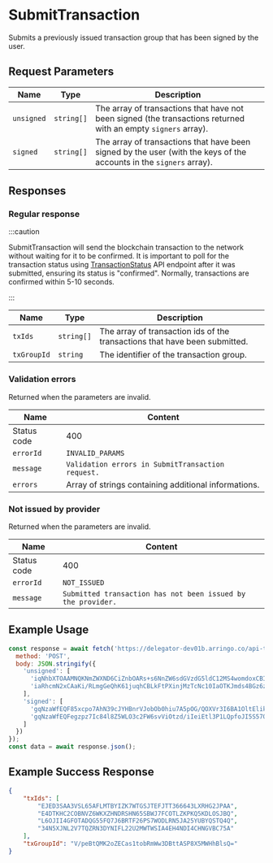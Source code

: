 # SubmitTransaction

Submits a previously issued transaction group that has been signed by the user.

## Request Parameters

|     Name    |                Type               | Description |
| ----------- | --------------------------------- | ----------- |
| `unsigned`  | `string[]`                        | The array of transactions that have not been signed (the transactions returned with an empty `signers` array). |
| `signed`    | `string[]`                        | The array of transactions that have been signed by the user (with the keys of the accounts in the `signers` array). |

## Responses

### Regular response

:::caution

SubmitTransaction will send the blockchain transaction to the network without waiting for it to be confirmed. It is important to poll for the transaction status using [TransactionStatus](/docs/api/algorand/transaction-status) API endpoint after it was submitted, ensuring its status is "confirmed". Normally, transactions are confirmed within 5-10 seconds.

:::

|     Name    |         Type        | Description |
| ----------- | ------------------- | ----------- | 
| `txIds`     | `string[]`          | The array of transaction ids of the transactions that have been submitted. |
| `txGroupId` | `string`            | The identifier of the transaction group. |

### Validation errors

Returned when the parameters are invalid.

|     Name    |                              Content                              |
| ----------- | ----------------------------------------------------------------- |
| Status code | 400                                                               |
| `errorId`   | `INVALID_PARAMS`                                                  |
| `message`   | `Validation errors in SubmitTransaction request.`                 | 
| `errors`    | Array of strings containing additional informations.              |

### Not issued by provider

Returned when the parameters are invalid.

|     Name    |                              Content                              |
| ----------- | ----------------------------------------------------------------- |
| Status code | 400                                                               |
| `errorId`   | `NOT_ISSUED`                                                      |
| `message`   | `Submitted transaction has not been issued by the provider.`      | 

## Example Usage

<Tabs>
<TabItem value="js" label="JavaScript">

```js
const response = await fetch('https://delegator-dev01b.arringo.co/api-test/SubmitTransaction', {
  method: 'POST',
  body: JSON.stringify({
    'unsigned': [
      'iqNhbXTOAAMNQKNmZWXND6CiZnbOARs+s6NnZW6sdGVzdG5ldC12MS4womdoxCBIY7UYpLPITsgQ8i1PEIHLD3HwWaesIN7GL39w5Qk6IqNncnDEIFf6XgbUDCtqGRAmrNbaG0ZlsNwwbbQEj/F+TFh4QZbEomx2zgEbQpujcmN2xCAaKi/RLmgGeQhK61juqhCBLkFtPXinjMzTcNc10IaOTKNzbmTEIGvkIhQ8kyZFK6yPPqxPgOpyqgq3DUTTf62WCXzMNcePpHR5cGWjcGF5', 
      'iaRhcmN2xCAaKi/RLmgGeQhK61juqhCBLkFtPXinjMzTcNc10IaOTKJmds4BGz6zo2dlbqx0ZXN0bmV0LXYxLjCiZ2jEIEhjtRiks8hOyBDyLU8QgcsPcfBZp6wg3sYvf3DlCToio2dycMQgV/peBtQMK2oZECas1tobRmWw3DBttASP8X5MWHhBlsSibHbOARtCm6NzbmTEIBoqL9EuaAZ5CErrWO6qEIEuQW09eKeMzNNw1zXQho5MpHR5cGWlYXhmZXKkeGFpZM4DGUVQ'
    ], 
    'signed': [
      'gqNzaWfEQF85xcpo7AhN39cJYHBnrVJobOb0hiu7A5pOG/QOXVr3I6BA1OltEliky33iP+V1opWC1ZKrF670OuGlJSIPMw+jdHhuiqRhYW10AaRhcmN2xCBr5CIUPJMmRSusjz6sT4DqcqoKtw1E03+tlgl8zDXHj6Jmds4BGz6zo2dlbqx0ZXN0bmV0LXYxLjCiZ2jEIEhjtRiks8hOyBDyLU8QgcsPcfBZp6wg3sYvf3DlCToio2dycMQgV/peBtQMK2oZECas1tobRmWw3DBttASP8X5MWHhBlsSibHbOARtCm6NzbmTEIF31eqX/L2cKuT4a+NfHsT//chu0l/1l/WhK/ut7D7japHR5cGWlYXhmZXKkeGFpZM4DGUVQ', 
      'gqNzaWfEQFegzpz7Ic84l8Z5WLO3c2FW6svViOtzd/iIeiEtl3P1LQpfoJI5S570FQhgPbQeMKmGs6t6AsSyqce2NzCY2QKjdHhuiqRhYW10zQnDpGFyY3bEIBoqL9EuaAZ5CErrWO6qEIEuQW09eKeMzNNw1zXQho5MomZ2zgEbPrOjZ2VurHRlc3RuZXQtdjEuMKJnaMQgSGO1GKSzyE7IEPItTxCByw9x8FmnrCDexi9/cOUJOiKjZ3JwxCBX+l4G1AwrahkQJqzW2htGZbDcMG20BI/xfkxYeEGWxKJsds4BG0Kbo3NuZMQgXfV6pf8vZwq5Phr418exP/9yG7SX/WX9aEr+63sPuNqkdHlwZaVheGZlcqR4YWlkzgMZRVA='
    ]
  })
});
const data = await response.json();
```

</TabItem>
</Tabs>

## Example Success Response

```json
{
	"txIds": [
		"EJED3SAA3VSL65AFLMTBYIZK7WTGSJTEFJTT366643LXRHG2JPAA", 
		"E4DTKHC2COBNVZ6WKXZHNDRSHN65SBWJ7FCOTLZKPKQ5KDLOSJBQ", 
		"L6OJII4GFOTADQG55FQ7J6BRTF26PS7WODLRN5JA25YUBYQSTQ4Q", 
		"34N5XJNL2V7TQZRN3DYNIFL22U2MWTWSIA4EH4NDI4CHNGVBC75A"
	],
	"txGroupId": "V/peBtQMK2oZECas1tobRmWw3DBttASP8X5MWHhBlsQ="
}
```
